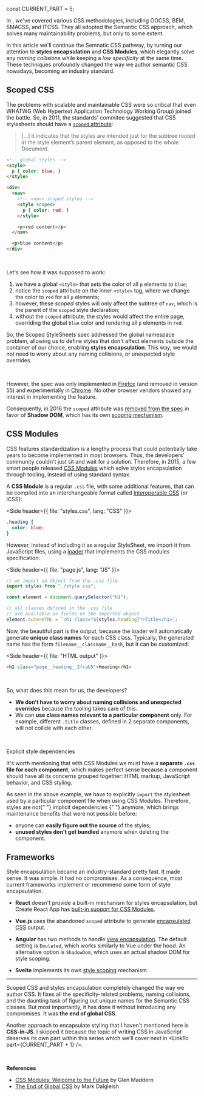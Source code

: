 

const CURRENT_PART = 5;


<TOC current={CURRENT_PART} />

In <LinkTo part={4} />, we've covered various CSS methodologies, including OOCSS, BEM, SMACSS, and ITCSS. They all adopted the Semantic CSS approach, which solves many maintainability problems, but only to some extent.

In this article we'll continue the Semnatic CSS pathway, by turning our attention to **styles encapsulation** and **CSS Modules**, which elegantly solve any _naming collisions_ while keeping a _low specificity_ at the same time. These techniques profoundly changed the way we author semantic CSS nowadays, becoming an industry standard.

<Figure
  width="grid"
  caption={
    "Scoped CSS was the first standard attempt to support styles encapsulation. As it didn't get traction, CSS Modules implemented encapsulation through tooling. Later, Shadow DOM was launched with native support."
  }
>
  <ThemedImg
    light={img_light.src}
    dark={img_dark.src}
    width={1920}
    height={880}
    alt="Timeline of scalable CSS evolution, highlighting the main timeline or Semantic CSS (in blue) and pinpoiting all style encapsulation techniques: Scoped CSS introduced in 2008 but abandoned later, CSS Modules in 2015 and Shadow DOM in 2016"
  />
</Figure>

## Scoped CSS

The problems with scalable and maintainable CSS were so critical that even WHATWG (Web Hypertext Application Technology Working Group) joined the battle. So, in 2011, the standards' commitee suggested that CSS stylesheets should have a [`scoped` attribute](http://html5doctor.com/the-scoped-attribute/):

> [...] it indicates that the styles are intended just for the subtree rooted at the style element’s parent element, as opposed to the whole Document.

<!-- prettier-ignore-start -->
```html
<!-- global styles -->
<style>
  p { color: blue; }
</style>

<div>
  <nav>
    <!-- <nav> scoped styles -->
    <style scoped>
      p { color: red; }
    </style>

    <p>red content</p>
  </nav>

  <p>blue content</p>
</div>
```
<!-- prettier-ignore-end -->

<br />

Let's see how it was supposed to work:

1. we have a global `<style>` that sets the color of all `p` elements to `blue`;
2. notice the `scoped` attribute on the inner `<style>` tag, where we change the color to `red` for all `p` elements;
3. however, these _scoped_ styles will only affect the subtree of `nav`, which is the parent of the `scoped` style declaration;
4. without the `scoped` attribute, the styles would affect the entire page, overriding the global `blue` color and rendering all `p` elements in `red`.

So, the Scoped StyleSheets spec addressed the global namespace problem, allowing us to define styles that don't affect elements outside the container of our choice, enabling **styles encapsulation**. This way, we would not need to worry about any naming collisions, or unexpected style overrides.

<br />

However, the spec was only implemented in [Firefox](https://caniuse.com/?search=scoped) (and removed in version 55) and experimentally in [Chrome](https://developers.google.com/web/updates/2012/03/A-New-Experimental-Feature-style-scoped). No other browser vendors showed any interest in implementing the feature.

Consequently, in 2016 the `scoped` attribute was [removed from the spec](https://github.com/w3c/csswg-drafts/issues/137) in favor of **Shadow DOM**, which has its own [scoping mechanism](https://developers.google.com/web/fundamentals/web-components/shadowdom#styling).

## CSS Modules

CSS features standardization is a lengthy process that could potentially take years to become implemented in most browsers. Thus, the developers' community couldn't just sit and wait for a solution. Therefore, in 2015, a few smart people released [CSS Modules](https://github.com/css-modules/css-modules) which solve styles encapsulation through tooling, instead of using standard syntax.

A **CSS Module** is a regular `.css` file, with some additional features, that can be compiled into an interchangeable format called [Interoperable CSS](https://github.com/css-modules/icss) (or ICSS):

<Side header={{ file: "styles.css", lang: "CSS" }}>

```css
.heading {
  color: blue;
}
```

</Side>

However, instead of including it as a regular StyleSheet, we import it from JavaScript files, using a [loader](https://webpack.js.org/loaders/css-loader/#modules) that implements the CSS modules specification:

<!-- prettier-ignore-start -->

<Side header={{ file: "page.js", lang: "JS" }}>

```js
// we import an Object from the .css file
import styles from "./style.css";

const element = document.querySelector("h1");

// all classes defined in the .css file
// are available as fields on the imported object
element.outerHTML = `<h1 class="${styles.heading}">Title</h1>`;
```

</Side>

<!-- prettier-ignore-end -->

Now, the beautiful part is the output, because the loader will automatically generate **unique class names** for each CSS class. Typically, the generated name has the form `filename__classname__hash`, but it can be customized:

<Side header={{ file: "HTML output" }}>

```html
<h1 class="page__heading__2fcab5">Heading</h1>
```

</Side>

<br />

So, what does this mean for us, the developers?

- **We don't have to worry about naming collisions and unexpected overrides** because the tooling takes care of this.
- We can **use class names relevant to a particular component** only. For example, different `.title` classes, defined in 2 separate components, will not collide with each other.

<br />

<Subheading>Explicit style dependencies</Subheading>

It's worth mentioning that with CSS Modules we must have a **separate `.css` file for each component**, which makes perfect sense because a component should have all its concerns grouped together: HTML markup, JavaScript behavior, and CSS styling.

<p>
  As seen in the above example, we have to explicitly <code>import</code> the stylesheet used by a particular component file when using CSS Modules. Therefore, styles are not{" "}

  <LinkTo part={1} hash="implicit-dependencies">
    implicit dependencies
  </LinkTo>{" "}
  anymore, which brings maintenance benefits that were not possible before:
</p>

- anyone can **easily figure out the source** of the styles;
- **unused styles don't get bundled** anymore when deleting the component.

## Frameworks

Style encapsulation became an industry-standard pretty fast. It made sense. It was simple. It had no compromises. As a consequence, most current frameworks implement or recommend some form of style encapsulation.

- **React** doesn't provide a built-in mechanism for styles encapsulation, but Create React App has [built-in support for CSS Modules](https://create-react-app.dev/docs/adding-a-css-modules-stylesheet/).

- **Vue.js** uses the abandoned `scoped` attribute to generate [encapsulated CSS](https://vue-loader.vuejs.org/guide/scoped-css.html) output.

- **Angular** has two methods to handle [view encapsulation](https://angular.io/guide/view-encapsulation). The default setting is `Emulated`, which works similarly to Vue under the hood. An alternative option is `ShadowDom`, which uses an actual shadow DOM for style scoping.

- **Svelte** implements its own [style scoping](https://svelte.dev/docs#style) mechanism.

---

Scoped CSS and styles encapsulation completely changed the way we author CSS. It fixes all the specificity-related problems, naming collisions, and the daunting task of figuring out unique names for the Semantic CSS classes. But most importantly, it has done it without introducing any compromises. It was **the end of global CSS**.

Another approach to encapsulate styling that I haven't mentioned here is **CSS-in-JS**. I skipped it because the topic of writing CSS in JavaScript deserves its own part within this series which we'll cover next in <LinkTo part={CURRENT_PART + 1} />.

<br />

**References**

- [CSS Modules: Welcome to the Future](https://glenmaddern.com/articles/css-modules) by Glen Maddern
- [The End of Global CSS](https://medium.com/seek-blog/the-end-of-global-css-90d2a4a06284#.4brb2kfit) by Mark Dalgleish
